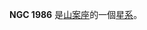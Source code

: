 {{NGCInfoBox|NGCID=NGC 1986|發現者=詹姆士·丹露帕|發現日期=1826年9月27日|其他編號=ESO 56-SC134|曆元=J2000.0|赤經=5時27分39秒
|赤緯=-69°58'22"|星座=山案座|星體=星系|星等=11.1|表面亮度=|藍等=}}

'''NGC 1986''' 是[[山案座|山案座]]的一個[[星系|星系]]。

{{NGCReference|1986}}